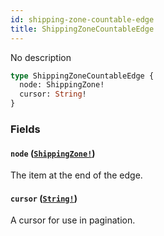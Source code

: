 ```yaml
---
id: shipping-zone-countable-edge
title: ShippingZoneCountableEdge
---
```


No description

```graphql
type ShippingZoneCountableEdge {
  node: ShippingZone!
  cursor: String!
}
```

### Fields

#### `node` ([`ShippingZone!`](../../../developer/api-reference/objects/shipping-zone))

The item at the end of the edge.

#### `cursor` ([`String!`](../../../developer/api-reference/scalars/string))

A cursor for use in pagination.

